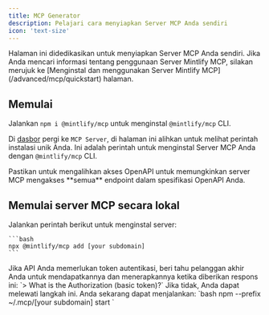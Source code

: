 ```yaml
---
title: MCP Generator
description: Pelajari cara menyiapkan Server MCP Anda sendiri
icon: 'text-size'
---
```


<Tip>
  Halaman ini didedikasikan untuk menyiapkan Server MCP Anda sendiri. Jika Anda mencari informasi tentang penggunaan Server Mintlify MCP, silakan merujuk ke
  [Menginstal dan menggunakan Server Mintlify MCP](/advanced/mcp/quickstart) halaman.
</Tip>

## Memulai

Jalankan `npm i @mintlify/mcp` untuk menginstal `@mintlify/mcp` CLI.

Di [dasbor](https://dashboard.mintlify.com/products/mcp) pergi ke `MCP Server`, di halaman ini alihkan untuk melihat perintah instalasi unik Anda. Ini adalah perintah untuk menginstal Server MCP Anda dengan `@mintlify/mcp` CLI.

<Note>
  Pastikan untuk mengalihkan akses OpenAPI untuk memungkinkan server MCP mengakses **semua**
  endpoint dalam spesifikasi OpenAPI Anda.
</Note>

## Memulai server MCP secara lokal

<Steps>
  <Step title="Install the server through the CLI">
    Jalankan perintah berikut untuk menginstal server:

    ```bash
    npx @mintlify/mcp add [your subdomain]
    ```
  </Step>

  <Step title="Add the authentication token if applicable">
    Jika API Anda memerlukan token autentikasi, beri tahu pelanggan akhir Anda untuk mendapatkannya dan menerapkannya ketika diberikan respons ini: `> What is the Authorization
        (basic token)?` Jika tidak, Anda dapat melewati langkah ini.
  </Step>

  <Step title="Start your MCP server">
    Anda sekarang dapat menjalankan: `bash npm --prefix ~/.mcp/[your subdomain] start `
  </Step>
</Steps>
